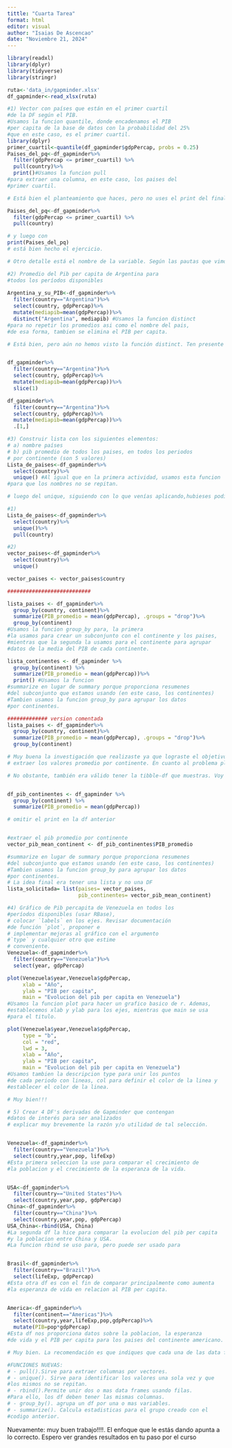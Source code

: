 ```yaml
---
tittle: "Cuarta Tarea"
format: html
editor: visual
author: "Isaias De Ascencao"
date: "Noviembre 21, 2024"
---
```


```r
library(readxl) 
library(dplyr) 
library(tidyverse) 
library(stringr)

ruta<-'data_in/gapminder.xlsx' 
df_gapminder<-read_xlsx(ruta)
```

```r
#1) Vector con países que están en el primer cuartil 
#de la DF según el PIB.
#Usamos la funcion quantile, donde encadenamos el PIB
#per capita de la base de datos con la probabilidad del 25%
#que en este caso, es el primer cuartil.
library(dplyr)
primer_cuartil<-quantile(df_gapminder$gdpPercap, probs = 0.25)
Paises_del_pq<-df_gapminder%>%
  filter(gdpPercap <= primer_cuartil) %>% 
  pull(country)%>%
  print()#Usamos la funcion pull
#para extraer una columna, en este caso, los paises del 
#primer cuartil.

# Está bien el planteamiento que haces, pero no uses el print del final, ya que un print no se usa al generar una variable u objeto. El print sólo es para generar una salida en pantalla de algo que ya existe. Es decir, con

Paises_del_pq<-df_gapminder%>%
  filter(gdpPercap <= primer_cuartil) %>% 
  pull(country)

# y luego con 
print(Paises_del_pq)
# está bien hecho el ejercicio. 

# Otro detalle está el nombre de la variable. Según las pautas que vimos, evita usar las mayúsculas al nombrar variables. Esto sólo es una recomendación de estilo que no altera el resultado

```

```r
#2) Promedio del Pib per capita de Argentina para 
#todos los períodos disponibles
  
Argentina_y_su_PIB<-df_gapminder%>%
  filter(country=="Argentina")%>%
  select(country, gdpPercap)%>%
  mutate(mediapib=mean(gdpPercap))%>%
  distinct("Argentina", mediapib) #Usamos la funcion distinct
#para no repetir los promedios asi como el nombre del pais,
#de esa forma, tambien se elimina el PIB per capita.

# Está bien, pero aún no hemos visto la función distinct. Ten presente que si la vas a usar, evalúes la salida previa a aplicarla ya que generalmente se usa con otro argumento que luego veremos. Un par de formas alternativas sin el distinct, hubiesen sido


df_gapminder%>%
  filter(country=="Argentina")%>%
  select(country, gdpPercap)%>%
  mutate(mediapib=mean(gdpPercap))%>%
  slice(1)

df_gapminder%>%
  filter(country=="Argentina")%>%
  select(country, gdpPercap)%>%
  mutate(mediapib=mean(gdpPercap))%>%
  .[1,]


```

```r
#3) Construir lista con los siguientes elementos:
# a) nombre países
# b) pib promedio de todos los paises, en todos los periodos
# por continente (son 5 valores)
Lista_de_paises<-df_gapminder%>%
  select(country)%>%
  unique() #Al igual que en la primera actividad, usamos esta funcion 
#para que los nombres no se repitan.

# luego del unique, siguiendo con lo que venías aplicando,hubieses podido aplicar un pull(country) ya que sino lo haces, la estructura de datos que te queda es una df. Camino alterno era usar el operador $ para jalarte solo el vector. E.g.

#1)
Lista_de_paises<-df_gapminder%>%
  select(country)%>%
  unique()%>%
  pull(country)

#2)
vector_paises<-df_gapminder%>%
  select(country)%>%
  unique()

vector_paises <- vector_paises$country

###########################

lista_paises <- df_gapminder%>%
  group_by(country, continent)%>%
  summarize(PIB_promedio = mean(gdpPercap), .groups = "drop")%>%
  group_by(continent)
#Usamos la funcion group_by para, la primera 
#la usamos para crear un subconjunto con el continente y los paises, 
#mientras que la segunda la usamos para el continente para agrupar 
#datos de la media del PIB de cada continente.

lista_continentes <- df_gapminder %>%
  group_by(continent) %>%
  summarize(PIB_promedio = mean(gdpPercap))%>% 
  print() #Usamos la funcion 
#summarize en lugar de summary porque proporciona resumenes
#del subconjunto que estamos usando (en este caso, los continentes)
#Tambien usamos la funcion group_by para agrupar los datos 
#por continentes.

############# version comentada
lista_paises <- df_gapminder%>%
  group_by(country, continent)%>%
  summarize(PIB_promedio = mean(gdpPercap), .groups = "drop")%>%
  group_by(continent)

# Muy buena la investigación que realizaste ya que lograste el objetivo de
# extraer los valores promedio por continente. En cuanto al problema planteado, acá faltó sólo extraer el vector que denominaste "PIB_promedio".

# No obstante, también era válido tener la tibble-df que muestras. Voy al próximo punto


df_pib_continentes <- df_gapminder %>%
  group_by(continent) %>%
  summarize(PIB_promedio = mean(gdpPercap))

# omitir el print en la df anterior


#extraer el pib promedio por continente
vector_pib_mean_continent <- df_pib_continentes$PIB_promedio

#summarize en lugar de summary porque proporciona resumenes
#del subconjunto que estamos usando (en este caso, los continentes)
#Tambien usamos la funcion group_by para agrupar los datos 
#por continentes.
# La idea final era tener una lista y no una DF
lista_solicitada= list(paises= vector_paises,
                       pib_continentes= vector_pib_mean_continent)
```

```r
#4) Gráfico de Pib percapita de Venezuela en todos los 
#períodos disponibles (usar RBase),
# colocar `labels` en los ejes. Revisar documentación 
#de función `plot`, proponer e 
# implementar mejoras al gráfico con el argumento 
#`type` y cualquier otro que estime 
# conveniente.
Venezuela<-df_gapminder%>%
  filter(country=="Venezuela")%>%
  select(year, gdpPercap)

plot(Venezuela$year,Venezuela$gdpPercap,
     xlab = "Año",
     ylab = "PIB per capita",
     main = "Evolucion del pib per capita en Venezuela")
#Usamos la funcion plot para hacer un grafico basico de r. Ademas,
#establecemos xlab y ylab para los ejes, mientras que main se usa 
#para el titulo.

plot(Venezuela$year,Venezuela$gdpPercap,
     type = "b",
     col = "red",
     lwd = 3,
     xlab = "Año",
     ylab = "PIB per capita",
     main = "Evolucion del pib per capita en Venezuela")
#Usamos tambien la descripcion type para unir los puntos
#de cada periodo con lineas, col para definir el color de la linea y 
#establecer el color de la linea.

# Muy bien!!! 
```

```r
# 5) Crear 4 DF's derivadas de Gapminder que contengan 
#datos de interés para ser analizados
# explicar muy brevemente la razón y/o utilidad de tal selección.


Venezuela<-df_gapminder%>%
  filter(country=="Venezuela")%>%
  select(country,year,pop, lifeExp)
#Esta primera seleccion la use para comparar el crecimiento de 
#la poblacion y el crecimiento de la esperanza de la vida. 


USA<-df_gapminder%>%
  filter(country=="United States")%>%
  select(country,year,pop, gdpPercap)
China<-df_gapminder%>%
  filter(country=="China")%>%
  select(country,year,pop, gdpPercap)
USA_China<-rbind(USA, China)
#La segunda df la hice para comparar la evolucion del pib per capita 
#y la poblacion entre China y USA.
#La funcion rbind se uso para, pero puede ser usado para 


Brasil<-df_gapminder%>%
  filter(country=="Brazil")%>%
  select(lifeExp, gdpPercap)
#Esta otra df es con el fin de comparar principalmente como aumenta
#la esperanza de vida en relacion al PIB per capita.


America<-df_gapminder%>%
  filter(continent=="Americas")%>%
  select(country,year,lifeExp,pop,gdpPercap)%>%
  mutate(PIB=pop*gdpPercap)
#Esta df nos proporciona datos sobre la poblacion, la esperanza
#de vida y el PIB per capita para los paises del continente americano.

# Muy bien. La recomendación es que indiques que cada una de las data frames es df_USA o df_usa, df_America o df_america, etc
```

```r
#FUNCIONES NUEVAS:
# - pull().Sirve para extraer columnas por vectores.
# - unique(). Sirve para identificar los valores una sola vez y que 
#los mismos no se repitan.
# - rbind().Permite unir dos o mas data frames usando filas.
#Para ello, los df deben tener las mismas columnas.
# - group_by(). agrupa un df por una o mas variables.
# - summarize(). Calcula estadisticas para el grupo creado con el
#codigo anterior.

```

Nuevamente: muy buen trabajo!!!!. El enfoque que le estás dando apunta a lo correcto. Espero ver grandes resultados en tu paso por el curso
